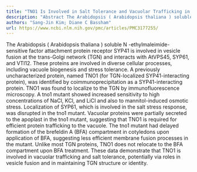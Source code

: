 ```yaml
---
title: "TNO1 Is Involved in Salt Tolerance and Vacuolar Trafficking in Arabidopsis1,[W],[OA]"
description: "Abstract The Arabidopsis ( Arabidopsis thaliana ) soluble N -ethylmaleimide-sensitive factor attachment protein receptor SYP41 is involved in vesicle fusion at the trans-Golgi network (TGN) and intera..."
authors: "Sang-Jin Kim; Diane C Bassham"
url: https://www.ncbi.nlm.nih.gov/pmc/articles/PMC3177255/
---
```


The Arabidopsis ( Arabidopsis thaliana ) soluble N -ethylmaleimide-sensitive factor attachment protein receptor SYP41 is involved in vesicle fusion at the trans-Golgi network (TGN) and interacts with AtVPS45, SYP61, and VTI12. These proteins are involved in diverse cellular processes, including vacuole biogenesis and stress tolerance. A previously uncharacterized protein, named TNO1 (for TGN-localized SYP41-interacting protein), was identified by coimmunoprecipitation as a SYP41-interacting protein. TNO1 was found to localize to the TGN by immunofluorescence microscopy. A tno1 mutant showed increased sensitivity to high concentrations of NaCl, KCl, and LiCl and also to mannitol-induced osmotic stress. Localization of SYP61, which is involved in the salt stress response, was disrupted in the tno1 mutant. Vacuolar proteins were partially secreted to the apoplast in the tno1 mutant, suggesting that TNO1 is required for efficient protein trafficking to the vacuole. The tno1 mutant had delayed formation of the brefeldin A (BFA) compartment in cotyledons upon application of BFA, suggesting less efficient membrane fusion processes in the mutant. Unlike most TGN proteins, TNO1 does not relocate to the BFA compartment upon BFA treatment. These data demonstrate that TNO1 is involved in vacuolar trafficking and salt tolerance, potentially via roles in vesicle fusion and in maintaining TGN structure or identity.
